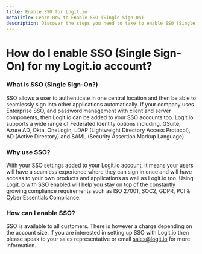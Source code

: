 ```yaml
---
title: Enable SSO for Logit.io 
metaTitle: Learn How to Enable SSO (Single Sign-On)
description: Discover the steps you need to take to enable SSO (Single Sign-On) for your Logit.io account in this help article.
---
```


# How do I enable SSO (Single Sign-On) for my Logit.io account?

### What is SSO (Single Sign-On?)

SSO allows a user to authenticate in one central location and then be able to seamlessly sign into other applications automatically. If your company uses Enterprise SSO, and password management with client and server components, then Logit.io can be added to your SSO accounts too. Logit.io supports a wide range of Federated Identity options including, GSuite, Azure AD, Okta, OneLogin, LDAP (Lightweight Directory Access Protocol), AD (Active Directory) and SAML (Security Assertion Markup Language).

### Why use SSO?

With your SSO settings added to your Logit.io account, it means your users will have a seamless experience where they can sign in once and will have access to your own products and applications as well as Logit.io too. Using Logit.io with SSO enabled will help you stay on top of the constantly growing compliance requirements such as ISO 27001, SOC2, GDPR, PCI & Cyber Essentials Compliance.

### How can I enable SSO?

SSO is available to all customers. There is however a charge depending on the account size. If you are interested in setting up SSO with Logit.io then please speak to your sales representative or email [sales@logit.io](mailto:sales@logit.io) for more information.